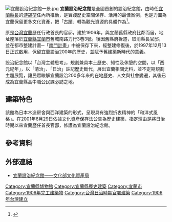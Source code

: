 {{coord|24.7553170|121.749501|display=title}}
[[File:宜蘭設治紀念館一景.jpg|thumb]]
'''宜蘭設治紀念館'''是全國首創的設治紀念館，由時任[[宜蘭縣長|宜蘭縣長]]的[[游錫堃|游錫堃]]任內所推動，是實踐歷史空間保存、活用的最佳案例，也是力圖為宜蘭保留更多文化資產，把「古蹟」轉為觀光資源的具體作為<ref>{{Cite book | author = 陳賡堯 | title = 文化．宜蘭．游錫堃 1990-1997 | location = 台北 | publisher = 遠流 | date = 1998 | pages = 195 | ISBN = 957-32-3529-3 | accessdate =  | url = https://books.google.com.tw/books/about/%E6%96%87%E5%8C%96_%E5%AE%9C%E8%98%AD_%E6%B8%B8%E9%8C%AB%E5%A0%83.html?id=REZ-AAAAIAAJ&redir_esc=y | language =  | quote =  | archive-date = 2020-05-01 | archive-url = https://web.archive.org/web/20200501152538/https://books.google.com.tw/books/about/%E6%96%87%E5%8C%96_%E5%AE%9C%E8%98%AD_%E6%B8%B8%E9%8C%AB%E5%A0%83.html?id=REZ-AAAAIAAJ&redir_esc=y | dead-url = no }}</ref>。

原是[[台灣|台灣]][[宜蘭縣|宜蘭]]歷任行政首長的官邸，建於1906年，與宜蘭舊縣政府比鄰而居，地址座落於[[宜蘭縣|宜蘭縣]][[宜蘭市|宜蘭市]]舊城南路力行3巷3號。後因舊縣府拆遷，取消縣長官邸，並在都市整建計畫─「[[南門計畫|南門計畫]]」中被保存下來，經整建修復後，於1997年12月13日正式啟用，保留宜蘭設治200年的歷史，並賦予舊建築新時代的意義。

設治紀念館以「台灣主體思考」，規劃兼具本土歷史、知性及休憩的空間，以「西元紀年」，以「清治」、「日治」註記歷史斷代，展出宜蘭相關史料，並不定期規劃主題展覽，讓民眾瞭解宜蘭設治200多年來的在地歷史、人文與社會變遷，其後已成為宜蘭縣高中職公民課必訪之地。

== 建築特色 ==
該館為日本木造房舍與西洋建築的形式，呈現具有強烈折衷精神的「和洋式風格」。在2001年6月29日依據[[文化資產保存法|文化資產保存法]]公告為[[歷史建築_(中華民國)|歷史建築]]，指定理由是將日治時期以來宜蘭歷任首長官邸，修護為宜蘭設治紀念館。

== 參考資料 ==
{{reflist}}

==外部連結==
*[https://nchdb.boch.gov.tw/assets/advanceSearch/historicalBuilding/20010629000001 宜蘭設治紀念館——文化部文化資產局] {{Wayback|url=https://nchdb.boch.gov.tw/assets/advanceSearch/historicalBuilding/20010629000001 |date=20210209092314 }}

{{commons category|Memorial Hall of Founding of Yilan Administration}}

{{宜蘭縣文化資產}}
[[Category:宜蘭縣博物館|Category:宜蘭縣博物館]]
[[Category:宜蘭縣歷史建築|Category:宜蘭縣歷史建築]]
[[Category:宜蘭市|Category:宜蘭市]]
[[Category:1906年完工建築物|Category:1906年完工建築物]]
[[Category:台灣日治時期官署建築|Category:台灣日治時期官署建築]]
[[Category:1906年台灣建立|Category:1906年台灣建立]]